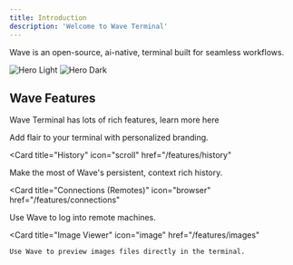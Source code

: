 ```yaml
---
title: Introduction
description: 'Welcome to Wave Terminal'
---
```

Wave is an open-source, ai-native, terminal built for seamless workflows.

<img
  className="block dark:hidden"
  src="/images/screenshot.png"
  alt="Hero Light"
/>
<img
  className="hidden dark:block"
  src="/images/screenshot.png"
  alt="Hero Dark"
/>


## Wave Features

Wave Terminal has lots of rich features, learn more here

<CardGroup>

<Card title="Style Your Terminal" icon="paintbrush" href="/features/appearance">
  Add flair to your terminal with personalized branding.
</Card>

<Card
  title="History"
  icon="scroll"
  href="/features/history"
>
  Make the most of Wave's persistent, context rich history.
</Card>

<Card
  title="Connections (Remotes)"
  icon="browser"
  href="/features/connections"
>
  Use Wave to log into remote machines.
</Card>

<Card
  title="Image Viewer"
  icon="image"
  href="/features/images"
>
    Use Wave to preview images files directly in the terminal.

</Card>

</CardGroup>
